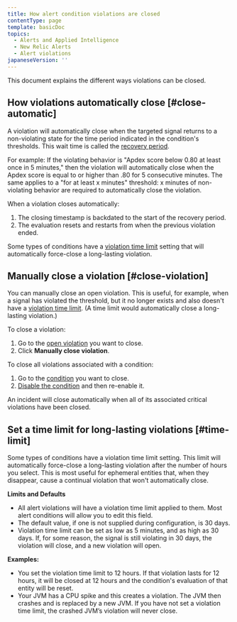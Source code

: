 ```yaml
---
title: How alert condition violations are closed
contentType: page
template: basicDoc
topics:
  - Alerts and Applied Intelligence
  - New Relic Alerts
  - Alert violations
japaneseVersion: ''
---
```


This document explains the different ways violations can be closed.

## How violations automatically close [#close-automatic]

A violation will automatically close when the targeted signal returns to a non-violating state for the time period indicated in the condition's thresholds. This wait time is called the [recovery period](/docs/using-new-relic/welcome-new-relic/get-started/glossary#recovery-period).

For example: If the violating behavior is "Apdex score below 0.80 at least once in 5 minutes," then the violation will automatically close when the Apdex score is equal to or higher than .80 for 5 consecutive minutes. The same applies to a "for at least x minutes" threshold: x minutes of non-violating behavior are required to automatically close the violation.

When a violation closes automatically:

1. The closing timestamp is backdated to the start of the recovery period.
2. The evaluation resets and restarts from when the previous violation ended.

Some types of conditions have a [violation time limit](#time-limit) setting that will automatically force-close a long-lasting violation.

## Manually close a violation [#close-violation]

You can manually close an open violation. This is useful, for example, when a signal has violated the threshold, but it no longer exists and also doesn't have a [violation time limit](#time-limit). (A time limit would automatically close a long-lasting violation.)

To close a violation:

1. Go to the [open violation](/docs/alerts/new-relic-alerts/reviewing-alert-incidents/view-violation-event-details-incidents#view-violations) you want to close.
2. Click **Manually close violation**.

To close all violations associated with a condition:

1. Go to the [condition](/docs/alerts/new-relic-alerts/defining-conditions/define-alert-conditions#alert-condition-view) you want to close.
2. [Disable the condition](/docs/alerts/new-relic-alerts/configuring-alert-policies/update-or-disable-policies-conditions#condition-on-off) and then re-enable it.

<Callout variant="important">
  An incident will close automatically when all of its associated critical violations have been closed.
</Callout>

## Set a time limit for long-lasting violations [#time-limit]

Some types of conditions have a violation time limit setting. This limit will automatically force-close a long-lasting violation after the number of hours you select. This is most useful for ephemeral entities that, when they disappear, cause a continual violation that won't automatically close.

**Limits and Defaults**

* All alert violations will have a violation time limit applied to them. Most alert conditions will allow you to edit this field.
* The default value, if one is not supplied during configuration, is 30 days.
* Violation time limit can be set as low as 5 minutes, and as high as 30 days. If, for some reason, the signal is still violating in 30 days, the violation will close, and a new violation will open.

**Examples:**

* You set the violation time limit to 12 hours. If that violation lasts for 12 hours, it will be closed at 12 hours and the condition's evaluation of that entity will be reset.
* Your JVM has a CPU spike and this creates a violation. The JVM then crashes and is replaced by a new JVM. If you have not set a violation time limit, the crashed JVM’s violation will never close.

